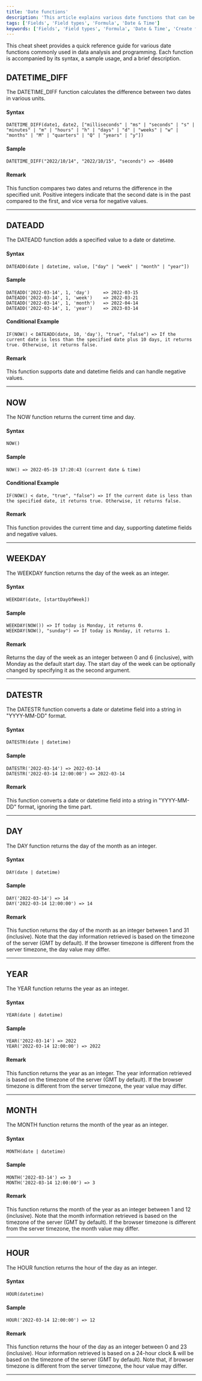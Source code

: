 ```yaml
---
title: 'Date functions'
description: 'This article explains various date functions that can be used in formula fields.'
tags: ['Fields', 'Field types', 'Formula', 'Date & Time']
keywords: ['Fields', 'Field types', 'Formula', 'Date & Time', 'Create formula field', 'Date functions']
---
```


This cheat sheet provides a quick reference guide for various date functions commonly used in data analysis and programming. Each function is accompanied by its syntax, a sample usage, and a brief description.


## DATETIME_DIFF
The DATETIME_DIFF function calculates the difference between two dates in various units.

#### Syntax
```plaintext
DATETIME_DIFF(date1, date2, ["milliseconds" | "ms" | "seconds" | "s" | "minutes" | "m" | "hours" | "h" | "days" | "d" | "weeks" | "w" | "months" | "M" | "quarters" | "Q" | "years" | "y"])
```

#### Sample
```plaintext
DATETIME_DIFF("2022/10/14", "2022/10/15", "seconds") => -86400
```

#### Remark
This function compares two dates and returns the difference in the specified unit. Positive integers indicate that the second date is in the past compared to the first, and vice versa for negative values.

---

## DATEADD
The DATEADD function adds a specified value to a date or datetime.

#### Syntax
```plaintext
DATEADD(date | datetime, value, ["day" | "week" | "month" | "year"])
```

#### Sample
```plaintext
DATEADD('2022-03-14', 1, 'day')     => 2022-03-15
DATEADD('2022-03-14', 1, 'week')    => 2022-03-21
DATEADD('2022-03-14', 1, 'month')   => 2022-04-14
DATEADD('2022-03-14', 1, 'year')    => 2023-03-14
```

#### Conditional Example
```plaintext
IF(NOW() < DATEADD(date, 10, 'day'), "true", "false") => If the current date is less than the specified date plus 10 days, it returns true. Otherwise, it returns false.
```

#### Remark
This function supports date and datetime fields and can handle negative values.

---

## NOW
The NOW function returns the current time and day.

#### Syntax
```plaintext
NOW()
```

#### Sample
```plaintext
NOW() => 2022-05-19 17:20:43 (current date & time)
```

#### Conditional Example
```plaintext
IF(NOW() < date, "true", "false") => If the current date is less than the specified date, it returns true. Otherwise, it returns false.
```

#### Remark
This function provides the current time and day, supporting datetime fields and negative values.

---

## WEEKDAY
The WEEKDAY function returns the day of the week as an integer.

#### Syntax
```plaintext
WEEKDAY(date, [startDayOfWeek])
```

#### Sample
```plaintext
WEEKDAY(NOW()) => If today is Monday, it returns 0.
WEEKDAY(NOW(), "sunday") => If today is Monday, it returns 1.
```

#### Remark
Returns the day of the week as an integer between 0 and 6 (inclusive), with Monday as the default start day. The start day of the week can be optionally changed by specifying it as the second argument.

---

## DATESTR
The DATESTR function converts a date or datetime field into a string in "YYYY-MM-DD" format.

#### Syntax
```plaintext
DATESTR(date | datetime)
```

#### Sample
```plaintext
DATESTR('2022-03-14') => 2022-03-14
DATESTR('2022-03-14 12:00:00') => 2022-03-14
``` 

#### Remark
This function converts a date or datetime field into a string in "YYYY-MM-DD" format, ignoring the time part.

---

## DAY
The DAY function returns the day of the month as an integer.

#### Syntax
```plaintext
DAY(date | datetime)
```

#### Sample
```plaintext
DAY('2022-03-14') => 14
DAY('2022-03-14 12:00:00') => 14
```

#### Remark
This function returns the day of the month as an integer between 1 and 31 (inclusive). Note that the day information retrieved is based on the timezone of the server (GMT by default). If the browser timezone is different from the server timezone, the day value may differ.

---

## YEAR
The YEAR function returns the year as an integer.

#### Syntax
```plaintext
YEAR(date | datetime)
```

#### Sample
```plaintext
YEAR('2022-03-14') => 2022
YEAR('2022-03-14 12:00:00') => 2022
```

#### Remark
This function returns the year as an integer. The year information retrieved is based on the timezone of the server (GMT by default). If the browser timezone is different from the server timezone, the year value may differ.

---

## MONTH
The MONTH function returns the month of the year as an integer.

#### Syntax
```plaintext
MONTH(date | datetime)
```

#### Sample
```plaintext
MONTH('2022-03-14') => 3
MONTH('2022-03-14 12:00:00') => 3
```

#### Remark
This function returns the month of the year as an integer between 1 and 12 (inclusive). Note that the month information retrieved is based on the timezone of the server (GMT by default). If the browser timezone is different from the server timezone, the month value may differ.

---

## HOUR
The HOUR function returns the hour of the day as an integer. 

#### Syntax
```plaintext
HOUR(datetime)
```

#### Sample
```plaintext
HOUR('2022-03-14 12:00:00') => 12
```

#### Remark
This function returns the hour of the day as an integer between 0 and 23 (inclusive). Hour information retrieved is based on a 24-hour clock & will be based on the timezone of the server (GMT by default). Note that, if browser timezone is different from the server timezone, the hour value may differ.

---

